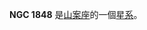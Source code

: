 {{NGCInfoBox|NGCID=NGC 1848|發現者=約翰·弗里德里希·威廉·赫歇爾|發現日期=1834年11月26日|其他編號=ESO 56-SC68|曆元=J2000.0|赤經=5時7分27.2秒
|赤緯=-71°11'44"|星座=山案座|星體=星系|星等=9.7|表面亮度=|藍等=9.8}}

'''NGC 1848''' 是[[山案座|山案座]]的一個[[星系|星系]]。

{{NGCReference|1848}}